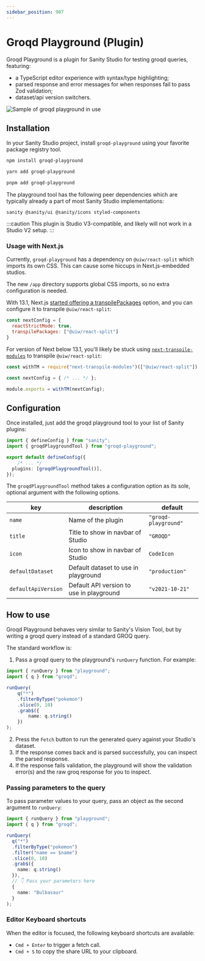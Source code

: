 ```yaml
---
sidebar_position: 907
---
```



# Groqd Playground (Plugin)

Groqd Playground is a plugin for Sanity Studio for testing groqd queries, featuring:

- a TypeScript editor experience with syntax/type highlighting;
- parsed response and error messages for when responses fail to pass Zod validation;
- dataset/api version switchers.

![Sample of groqd playground in use](./img/groqd-playground-sample.png)

## Installation

In your Sanity Studio project, install `groqd-playground` using your favorite package registry tool.

<Tabs>
<TabItem value="npm" label="NPM">

```sh
npm install groqd-playground
```

</TabItem>
<TabItem value="yarn" label="Yarn">

```sh
yarn add groqd-playground
```

</TabItem>
<TabItem value="pnpm" label="pnpm">

```sh
pnpm add groqd-playground
```

</TabItem>
</Tabs>

The playground tool has the following peer dependencies which are typically already a part of most Sanity Studio implementations:

```text
sanity @sanity/ui @sanity/icons styled-components
```

:::caution
This plugin is Studio V3-compatible, and likely will not work in a Studio V2 setup.
:::

### Usage with Next.js

Currently, `groqd-playground` has a dependency on `@uiw/react-split` which imports its own CSS. This can cause some hiccups in Next.js-embedded studios.

<Tabs>
<TabItem value="appDir" label="/app Directory">

The new `/app` directory supports global CSS imports, so no extra configuration is needed.

</TabItem>

<TabItem value="geq13.1" label="Next.js >= 13.1">

With 13.1, Next.js [started offering a transpilePackages](https://nextjs.org/blog/next-13-1#built-in-module-transpilation-stable) option, and you can configure it to transpile `@uiw/react-split`:

```js
const nextConfig = {
  reactStrictMode: true,
  transpilePackages: ["@uiw/react-split"]
}
```

</TabItem>

<TabItem value="lt13.1" label="Next.js < 13.1">

For version of Next below 13.1, you'll likely be stuck using [`next-transpile-modules`](https://www.npmjs.com/package/next-transpile-modules) to transpile `@uiw/react-split`:

```js
const withTM = require("next-transpile-modules")(["@uiw/react-split"]);

const nextConfig = { /* ... */ };

module.exports = withTM(nextConfig);
```

</TabItem>
</Tabs>

## Configuration

Once installed, just add the groqd playground tool to your list of Sanity plugins:

```ts
import { defineConfig } from "sanity";
import { groqdPlaygroundTool } from "groqd-playground";

export default defineConfig({
	/* ... */
  plugins: [groqdPlaygroundTool()],
});
```

The `groqdPlaygroundTool` method takes a configuration option as its sole, optional argument with the following options.

| key                 | description                              | default              |
|---------------------|------------------------------------------|----------------------|
| `name`              | Name of the plugin                       | `"groqd-playground"` |
| `title`             | Title to show in navbar of Studio        | `"GROQD"`            |
| `icon`              | Icon to show in navbar of Studio         | `CodeIcon`           |
| `defaultDataset`    | Default dataset to use in playground     | `"production"`       |
| `defaultApiVersion` | Default API version to use in playground | `"v2021-10-21"`      |

## How to use

Groqd Playground behaves very similar to Sanity's Vision Tool, but by writing a groqd query instead of a standard GROQ query.

The standard workflow is:

1. Pass a groqd query to the playground's `runQuery` function. For example:
  ```ts
  import { runQuery } from "playground";
  import { q } from "groqd";

  runQuery(
	  q("*")
	  .filterByType("pokemon")
	  .slice(0, 10)
	  .grab$({
		  name: q.string()
	  })
  );
  ```
2. Press the `Fetch` button to run the generated query against your Studio's dataset.
3. If the response comes back and is parsed successfully, you can inspect the parsed response.
4. If the response fails validation, the playground will show the validation error(s) and the raw groq response for you to inspect.


### Passing parameters to the query

To pass parameter values to your query, pass an object as the second argument to `runQuery`:

```ts
import { runQuery } from "playground";
import { q } from "groqd";

runQuery(
  q("*")
  .filterByType("pokemon")
  .filter("name == $name")
  .slice(0, 10)
  .grab$({
    name: q.string()
  }),
  // 👇 Pass your parameters here
  {
    name: "Bulbasaur"
  }
);
```


### Editor Keyboard shortcuts

When the editor is focused, the following keyboard shortcuts are available:

- `Cmd + Enter` to trigger a fetch call.
- `Cmd + S` to copy the share URL to your clipboard.
